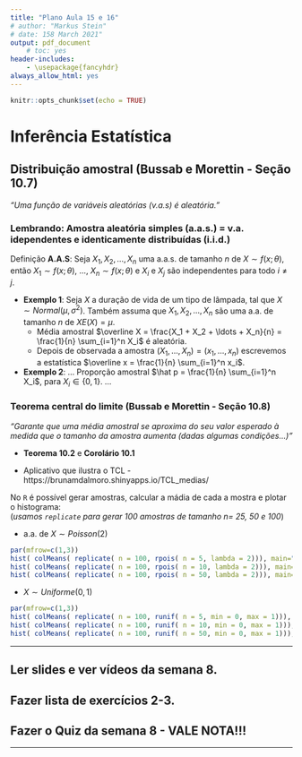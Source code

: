 ```yaml
---
title: "Plano Aula 15 e 16"
# author: "Markus Stein"
# date: 158 March 2021"
output: pdf_document
    # toc: yes
header-includes:
    - \usepackage{fancyhdr}
always_allow_html: yes
---
```

\addtolength{\headheight}{1.0cm}
\pagestyle{fancyplain} 
\lhead{\includegraphics[height=1.5cm]{logoIME.png}}
\rhead{\includegraphics[height=1.5cm]{logoEAD.png}}
\chead{UNIVERSIDADE FEDERAL DO RIO GRANDE DO SUL \\
INSTITUTO DE MATEMÁTICA E ESTATÍSTICA \\
DEPARTAMENTO DE ESTATÍSTICA \\
\vspace{0.3cm}
MAT02219 - Probabilidade e Estatística - 2020/2
}
\renewcommand{\headrulewidth}{0pt} 


```r
knitr::opts_chunk$set(echo = TRUE)
```

# Inferência Estatística

## Distribuição amostral (Bussab e Morettin - Seção 10.7)
*"Uma função de variáveis aleatórias (v.a.s) é aleatória."*

### Lembrando: Amostra aleatória simples (a.a.s.)  $=$ v.a. idependentes e identicamente distribuídas (i.i.d.)   
Definição **A.A.S**: Seja $X_1, X_2, \ldots, X_n$ uma a.a.s. de tamanho $n$ de $X \sim f(x; \theta)$, então $X_1 \sim f(x; \theta)$, ..., $X_n \sim f(x; \theta)$ e $X_i$ e $X_j$ são independentes para todo $i \neq j$.

* **Exemplo 1**: Seja $X$ a duração de vida de um tipo de lâmpada, tal que $X \sim Normal(\mu, \sigma^2)$. Também assuma que $X_1, X_2, \ldots, X_n$ são uma a.a. de tamanho $n$ de $X$$E(X) = \mu$.
    + Média amostral $\overline X = \frac{X_1 + X_2 + \ldots + X_n}{n} = \frac{1}{n} \sum_{i=1}^n X_i$ é aleatória. 
    + Depois de observada a amostra $(X_1, \ldots, X_n) = (x_1, \ldots, x_n)$ escrevemos a estatística $\overline x = \frac{1}{n} \sum_{i=1}^n x_i$.

* **Exemplo 2**: ... Proporção amostral $\hat p = \frac{1}{n} \sum_{i=1}^n X_i$, para $X_i \in \left\{ 0, 1 \right\}$. ...

### Teorema central do limite (Bussab e Morettin - Seção 10.8)
*"Garante que uma média amostral se aproxima do seu valor esperado à medida que o tamanho da amostra aumenta (dadas algumas condições...)"*

* **Teorema 10.2** e **Corolário 10.1**  

* Aplicativo que ilustra o TCL - https://brunamdalmoro.shinyapps.io/TCL_medias/

No `R` é possível gerar amostras, calcular a mádia de cada a mostra e plotar o histograma:  
(*usamos `replicate` para gerar 100 amostras de tamanho n= 25, 50 e 100*)

* a.a. de $X \sim Poisson(2)$
```R
par(mfrow=c(1,3))
hist( colMeans( replicate( n = 100, rpois( n = 5, lambda = 2))), main="Poisson(2), n=5")
hist( colMeans( replicate( n = 100, rpois( n = 10, lambda = 2))), main="Poisson(2), n=10")
hist( colMeans( replicate( n = 100, rpois( n = 50, lambda = 2))), main="Poisson(2), n=50")
```

* $X \sim Uniforme(0,1)$
```R
par(mfrow=c(1,3))
hist( colMeans( replicate( n = 100, runif( n = 5, min = 0, max = 1))), main="Uniforme(0,1), n=5")
hist( colMeans( replicate( n = 100, runif( n = 10, min = 0, max = 1))), main="Uniforme(0,1), n=10")
hist( colMeans( replicate( n = 100, runif( n = 50, min = 0, max = 1))), main="Uniforme(0,1), n=50")
```


\vspace{0.5cm}

***
## Ler slides e ver vídeos da semana 8.
## Fazer lista de exercícios 2-3.
## Fazer o Quiz da semana 8 - VALE NOTA!!!
***  

